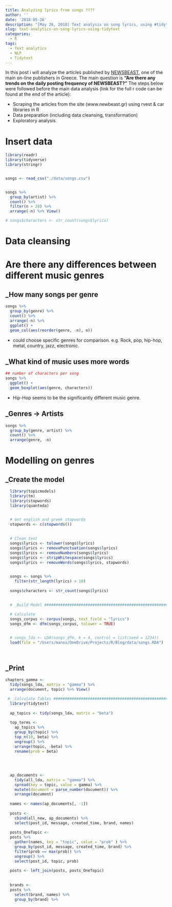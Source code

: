 ```yaml
---
title: Analyzing lyrics from songs ????
author: ''
date: '2018-05-26'
description: "[May 26, 2018] Text analysis on song lyrics, using #tidytext ????????"
slug: text-analytics-on-song-lyrics-using-tidytext
categories:
  - R
tags:
  - Text analytics
  - NLP
  - Tidytext
---
```


In this post i will analyze the articles published by [NEWSBEAST](http://www.newsbeast.gr), 
one of the main on-line publishers in Greece. 
The main question is **"Are there any trends on the daily posting frequency of NEWSBEAST?"**
The steps below were followed before the main data analysis (link for the full r code can be 
found at the end of the article):  

* Scraping the articles from the site (www.newbeast.gr) using rvest & car libraries in R  
* Data preparation (including data cleansing, transformation)  
* Exploratory analysis 


# Insert data

```r
library(readr)
library(tidyverse)
library(stringr)


songs <- read_csv("./data/songs.csv")


songs %>% 
  group_by(artist) %>% 
  count() %>% 
  filter(n > 20) %>% 
  arrange(-n) %>% View()

# songs$characters <- str_count(songs$lyrics)

```


# Data cleansing 





# Are there any differences between different music genres

## _How many songs per genre

```r
songs %>% 
  group_by(genre) %>% 
  count() %>% 
  arrange(-n) %>% 
  ggplot() +
  geom_col(aes(reorder(genre, -n), n))

```

* could choose specific genres for comparison. e.g. Rock, pop, hip-hop, metal, country, jazz, electronic. 

## _What kind of music uses more words

```r
## number of characters per song
songs %>% 
  ggplot() +
  geom_boxplot(aes(genre, characters))

```
* Hip-Hop seems to be the significantly different music genre. 

## _Genres -> Artists

```r
songs %>% 
  group_by(genre, artist) %>% 
  count() %>% 
  arrange(genre, -n)
```


# Modelling on genres

## _Create the model

```r
  library(topicmodels)
  library(tm)
  library(stopwords)
  library(quanteda)


  # Get english and greek stopwords
  stopwords <- c(stopwords())
  
  
  # Clean text
  songs$lyrics <- tolower(songs$lyrics)
  songs$lyrics <- removePunctuation(songs$lyrics)
  songs$lyrics <- removeNumbers(songs$lyrics)
  songs$lyrics <- stripWhitespace(songs$lyrics)
  songs$lyrics <- removeWords(songs$lyrics, stopwords)
  

  songs <- songs %>% 
    filter(str_length(lyrics) > 10)
  
  songs$characters <- str_count(songs$lyrics)

  
  # _Build Model ###############################################################
  
  # Calculate 
  songs_corpus <- corpus(songs, text_field = "lyrics")
  songs_dfm <- dfm(songs_corpus, tolower = TRUE)


  # songs_lda <- LDA(songs_dfm, k = 4, control = list(seed = 1234))
  load(file = "/Users/manos/OneDrive/Projects/R/Blog/data/songs.RDA")
  
 
```



## _Print 

```r
chapters_gamma <- 
  tidy(songs_lda, matrix = "gamma") %>% 
  arrange(document, topic) %>% View()

```




```r
 # _Calculate Tables ##########################################################
  library(tidytext)
  
  ap_topics <- tidy(songs_lda, matrix = "beta")
  
  top_terms <- 
    ap_topics %>%
    group_by(topic) %>%
    top_n(10, beta) %>%
    ungroup() %>%
    arrange(topic, -beta) %>% 
    rename(prob = beta)
  
  
  
  
  ap_documents <- 
    tidy(all_lda, matrix = "gamma") %>%
    spread(key = topic, value = gamma) %>% 
    mutate(document = parse_number(document)) %>% 
    arrange(document)
  
  names <- names(ap_documents[, -1])
    
  posts <- 
    cbind(all_new, ap_documents) %>% 
    select(post_id, message, created_time, brand, names)
  
  posts_OneTopic <- 
  posts %>% 
    gather(names, key = "topic", value = "prob" ) %>% 
    group_by(post_id, message, created_time, brand) %>%
    filter(prob == max(prob)) %>% 
    ungroup() %>% 
    select(post_id, topic, prob)
    
  posts <- left_join(posts, posts_OneTopic)
  
    
  brands <-
  posts %>%
    select(brand, names) %>%
    group_by(brand) %>%

```

